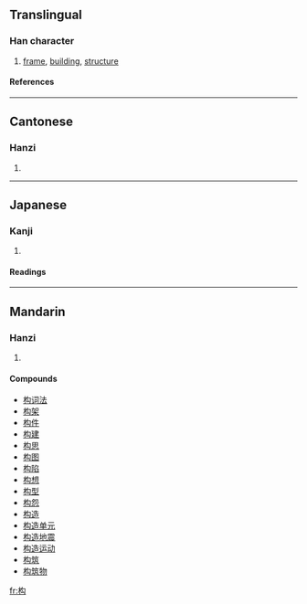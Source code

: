 {{see|構}}

==Translingual==
===Han character===
{{Han char|rn=75|rad=木|as=04|sn=8|four=4792<sub>0</sub>|canj=木心戈 (DPI), X木心戈 (XDPI)}}
# [[frame]], [[building]], [[structure]]
====References====
{{Han ref|kx=0514.210|dkj=14523|dj=0902.070|hdz=21174.010|uh=6784|ud=26500|bh=CCDB|bd=52443}}

----
==Cantonese==
===Hanzi===
{{yue-hanzi|jyut=|y=gau3}}
# {{defn|Cantonese}}

----
==Japanese==
===Kanji===
{{ja-kanji|grade=|rs=木04}}
# {{defn|Japanese}} 
====Readings====
{{ja-readings|on=[[こう]] (kō)|kun=[[かまえる]] (kamaeru), [[かまう]] (kamau)}}

----
==Mandarin==
===Hanzi===
{{cmn-hanzi|tra=構|pin=[[gōu]] (gou1), [[gòu]] (gou4)|wg=kou<sup>1</sup>, kou<sup>4</sup>}}
# {{defn|Mandarin}}

====Compounds====
*[[构词法]]
*[[构架]]
*[[构件]]
*[[构建]]
*[[构思]]
*[[构图]]
*[[构陷]]
*[[构想]]
*[[构型]]
*[[构怨]]
*[[构造]]
*[[构造单元]]
*[[构造地震]]
*[[构造运动]]
*[[构筑]]
*[[构筑物]]

[[fr:构]]